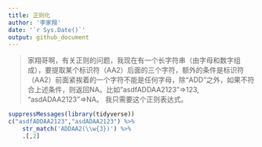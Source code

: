 ```yaml
---
title: 正则化
author: '李家翔'
date: '`r Sys.Date()`'
output: github_document
---
```


>
家翔哥啊，有关正则的问题，我现在有一个长字符串（由字母和数字组成），要提取某个标识符（AA2）后面的三个字符，额外的条件是标识符（AA2）前面紧挨着的一个字符不能是任何字母，除“ADD”之外，如果不符合上述条件，则返回NA。比如"asdfADDAA2123"=>123,    "asdADAA2123"=>NA。   我只需要这个正则表达式。

```r
suppressMessages(library(tidyverse))
c("asdfADDAA2123","asdADAA2123") %>% 
    str_match('ADDAA2(\\w{3})') %>% 
    .[,2]
```

